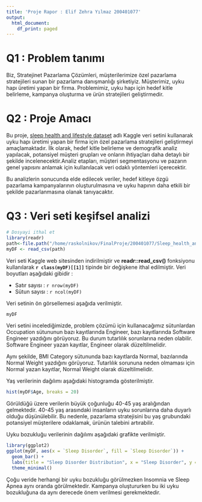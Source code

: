 ```yaml
---
title: 'Proje Rapor : Elif Zehra Yılmaz 200401077'
output:
  html_document:
    df_print: paged
---
```


# Q1 : Problem tanımı

Biz, Stratejinet Pazarlama Çözümleri, müşterilerimize özel pazarlama stratejileri sunan bir pazarlama danışmanlığı şirketiyiz. Müşterimiz, uyku hapı üretimi yapan bir firma. Problemimiz, uyku hapı için hedef kitle belirleme, kampanya oluşturma ve ürün stratejileri geliştirmedir.

# Q2 : Proje Amacı

Bu proje, [sleep health and lifestyle dataset](https://www.kaggle.com/datasets/uom190346a/sleep-health-and-lifestyle-dataset) adlı Kaggle veri setini kullanarak uyku hapı üretimi yapan bir firma için özel pazarlama stratejileri geliştirmeyi amaçlamaktadır. İlk olarak, hedef kitle belirleme ve demografik analiz yapılacak, potansiyel müşteri grupları ve onların ihtiyaçları daha detaylı bir şekilde incelenecektir.Analiz etapları, müşteri segmentasyonu ve pazarın genel yapısını anlamak için kullanılacak veri odaklı yöntemleri içerecektir.

Bu analizlerin sonucunda elde edilecek veriler, hedef kitleye özgü pazarlama kampanyalarının oluşturulmasına ve uyku hapının daha etkili bir şekilde pazarlanmasına olanak tanıyacaktır.

# Q3 : Veri seti keşifsel analizi

```r
# Dosyayi ithal et
library(readr)
path<-file.path("/home/raskolnikov/FinalProje/200401077/Sleep_health_and_lifestyle_dataset.csv")
myDF <- read_csv(path)
```

Veri seti Kaggle web sitesinden indirilmiştir ve **readr::read_csv()** fonksiyonu kullanılarak **`r class(myDF)[[1]]`** tipinde bir değişkene ithal edilmiştir. Veri boyutları aşağıdaki gibidir :

-   Satır sayısı : `r nrow(myDF)`
-   Sütun sayısı : `r ncol(myDF)`

Veri setinin ön görsellemesi aşağıda verilmiştir.

```r
myDF
```

Veri setini incelediğimizde, problem çözümü için kullanacağımız sütunlardan Occupation sütununun bazı kayıtlarında Engineer, bazı kayıtlarında Software Engineer yazdığını görüyoruz. Bu durum tutarlılık sorunlarına neden olabilir. Software Engineer yazan kayıtlar, Engineer olarak düzeltilmelidir.

Aynı şekilde, BMI Category sütununda bazı kayıtlarda Normal, bazılarında Normal Weight yazdığını görüyoruz. Tutarlılık sorununa neden olmaması için Normal yazan kayıtlar, Normal Weight olarak düzeltilmelidir.

Yaş verilerinin dağılımı aşağıdaki histogramda gösterilmiştir.

```r
hist(myDF$Age, breaks = 20)
```

Görüldüğü üzere verilerin büyük çoğunluğu 40-45 yaş aralığından gelmektedir. 40-45 yaş arasındaki insanların uyku sorunlarına daha duyarlı olduğu düşünülebilir. Bu nedenle, pazarlama stratejisini bu yaş grubundaki potansiyel müşterilere odaklamak, ürünün talebini artırabilir.

Uyku bozukluğu verilerinin dağılımı aşağıdaki grafikte verilmiştir.

```r
library(ggplot2)
ggplot(myDF, aes(x = `Sleep Disorder`, fill = `Sleep Disorder`)) +
  geom_bar() +
  labs(title = "Sleep Disorder Distribution", x = "Sleep Disorder", y = "Count") +
  theme_minimal()

```

Çoğu veride herhangi bir uyku bozukluğu görülmezken Insomnia ve Sleep Apnea aynı oranda görülmektedir. Kampanya oluştururken bu iki uyku bozukluğuna da aynı derecede önem verilmesi gerekmektedir.
